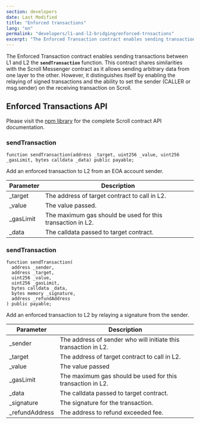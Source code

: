 ```yaml
---
section: developers
date: Last Modified
title: "Enforced transactions"
lang: "en"
permalink: "developers/l1-and-l2-bridging/enforced-trnsactions"
excerpt: "The Enforced Transaction contract enables sending transactions between L1 and L2 the sendTransaction function."
---
```



The Enforced Transaction contract enables sending transactions between L1 and L2 the **`sendTransaction`** function. This contract shares similarities with the Scroll Messenger contract as it allows sending arbitrary data from one layer to the other. However, it distinguishes itself by enabling the relaying of signed transactions and the ability to set the sender (CALLER or msg.sender) on the receiving transaction on Scroll.

## Enforced Transactions API

Please visit the [npm library](https://www.npmjs.com/package/@scroll-tech/contracts?activeTab=code) for the complete Scroll contract API documentation.

### sendTransaction

```solidity
function sendTransaction(address _target, uint256 _value, uint256 _gasLimit, bytes calldata _data) public payable;
```

Add an enforced transaction to L2 from an EOA account sender.

| Parameter  | Description                                                |
| ---------- | ---------------------------------------------------------- |
| \_target   | The address of target contract to call in L2.              |
| \_value    | The value passed.                                          |
| \_gasLimit | The maximum gas should be used for this transaction in L2. |
| \_data     | The calldata passed to target contract.                    |

### sendTransaction

```solidity
function sendTransaction(
  address _sender,
  address _target,
  uint256 _value,
  uint256 _gasLimit,
  bytes calldata _data,
  bytes memory _signature,
  address _refundAddress
) public payable;
```

Add an enforced transaction to L2 by relaying a signature from the sender.

| Parameter       | Description                                                     |
| --------------- | --------------------------------------------------------------- |
| \_sender        | The address of sender who will initiate this transaction in L2. |
| \_target        | The address of target contract to call in L2.                   |
| \_value         | The value passed                                                |
| \_gasLimit      | The maximum gas should be used for this transaction in L2.      |
| \_data          | The calldata passed to target contract.                         |
| \_signature     | The signature for the transaction.                              |
| \_refundAddress | The address to refund exceeded fee.                             |
